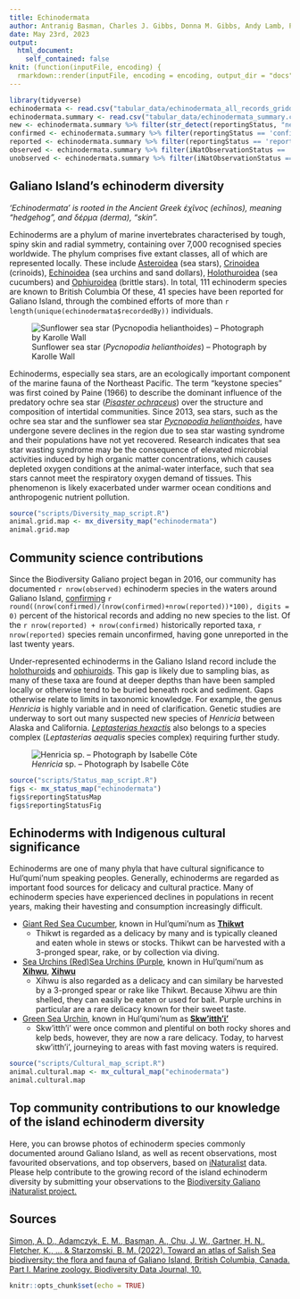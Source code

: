 ```yaml
---
title: Echinodermata
author: Antranig Basman, Charles J. Gibbs, Donna M. Gibbs, Andy Lamb, Philip Lambert, Andrew Simon
date: May 23rd, 2023
output: 
  html_document:
    self_contained: false
knit: (function(inputFile, encoding) {
  rmarkdown::render(inputFile, encoding = encoding, output_dir = "docs", output_options = list(copy_resources = TRUE)) })
---
```


```r
library(tidyverse)
echinodermata <- read.csv("tabular_data/echinodermata_all_records_gridded.csv")
echinodermata.summary <- read.csv("tabular_data/echinodermata_summary.csv")
new <- echinodermata.summary %>% filter(str_detect(reportingStatus, "new")) 
confirmed <- echinodermata.summary %>% filter(reportingStatus == 'confirmed') 
reported <- echinodermata.summary %>% filter(reportingStatus == 'reported') 
observed <- echinodermata.summary %>% filter(iNatObservationStatus == 'observed') 
unobserved <- echinodermata.summary %>% filter(iNatObservationStatus == 'unobserved') 
```

## Galiano Island's echinoderm diversity

*‘Echinodermata’ is rooted in the Ancient Greek ἐχῖνος (echīnos), meaning “hedgehog”,
and δέρμα (derma), “skin”.*

Echinoderms are a phylum of marine invertebrates characterised by tough, spiny skin and radial symmetry, containing over 7,000 recognised species worldwide. The phylum comprises five extant classes, all of which are represented locally. These include [Asteroidea](#taxon:Asteroidea) (sea stars), [Crinoidea](#taxon:Crinoidea) (crinoids), [Echinoidea](#taxon:Echinoidea) (sea urchins and sand dollars), [Holothuroidea](#taxon:Holothuroidea) (sea cucumbers) and [Ophiuroidea](#taxon:Ophiuroidea) (brittle stars). In total, 111 echinoderm species are known to British Columbia Of these, 41 species have been reported for Galiano Island, through the combined efforts of more than `r length(unique(echinodermata$recordedBy))` individuals.

![Sunflower sea star (*Pycnopodia helianthoides*) – Photograph by Karolle Wall](media/Pycnopodia_helianthoides_Karolle_Wall.jpg)

Echinoderms, especially sea stars, are an ecologically important component of the marine fauna of the Northeast Pacific. The term “keystone species” was first coined by Paine (1966) to describe the dominant influence of the predatory ochre sea star ([*Pisaster ochraceus*](#taxon:Pisaster ochraceus)) over the structure and composition of intertidal communities. Since 2013, sea stars, such as the ochre sea star and the sunflower sea star [*Pycnopodia helianthoides*](#taxon:Pycnopodia helianthoides), have undergone severe declines in the region due to sea star wasting syndrome and their populations have not yet recovered. Research indicates that sea star wasting syndrome may be the consequence of elevated microbial activities induced by high organic matter concentrations, which causes depleted oxygen conditions at the animal-water interface, such that sea stars cannot meet the respiratory oxygen demand of tissues. This phenomenon is likely exacerbated under warmer ocean conditions and anthropogenic nutrient pollution.

```r
source("scripts/Diversity_map_script.R")
animal.grid.map <- mx_diversity_map("echinodermata")
animal.grid.map
```

## Community science contributions

Since the Biodiversity Galiano project began in 2016, our community has documented `r nrow(observed)` echinoderm species in the waters around Galiano Island, [confirming](#region:confirmed) `r round((nrow(confirmed)/(nrow(confirmed)+nrow(reported))*100), digits = 0)` percent of the historical records and adding no new species to the list. Of the `r nrow(reported) + nrow(confirmed)` historically reported taxa, `r nrow(reported)` species remain unconfirmed, having gone unreported in the last twenty years.

Under-represented echinoderms in the Galiano Island record include the [holothuroids](#taxon:Holothuroidea) and [ophiuroids](#taxon:Ophiuroidea). This gap is likely due to sampling bias, as many of these taxa are found at deeper depths than have been sampled locally or otherwise tend to be buried beneath rock and sediment. Gaps otherwise relate to limits in taxonomic knowledge. For example, the genus *Henricia* is highly variable and in need of clarification. Genetic studies are underway to sort out many suspected new species of *Henricia* between Alaska and California. [*Leptasterias hexactis*](#taxon:Leptasterias hexactis) also belongs to a species complex (*Leptasterias aequalis* species complex) requiring further study.

![*Henricia* sp. – Photograph by Isabelle Côte](media/Henricia_Isabelle_Cote.jpeg)

```r
source("scripts/Status_map_script.R")
figs <- mx_status_map("echinodermata")
figs$reportingStatusMap
figs$reportingStatusFig
```


## Echinoderms with Indigenous cultural significance

Echinoderms are one of many phyla that have cultural significance to Hul'qumi'num speaking peoples. Generally, echinoderms are regarded as important food sources for delicacy and cultural practice. Many of echinoderm species have experienced declines in populations in recent years, making their havesting and consumption increasingly difficult.

* [Giant Red Sea Cucumber](#taxon:Parastichopus californicus), known in Hul'qumi'num as [**Thikwt**](#taxon:Parastichopus californicus)
  - Thikwt is regarded as a delicacy by many and is typically cleaned and eaten whole in stews or stocks. Thikwt can be harvested with a 3-pronged spear, rake, or by collection via diving. 

* [Sea Urchins (Red)](#taxon:Strongylocentrotus franciscanus)[Sea Urchins (Purple](#taxon:Strongylocentrotus purpuratus), known in Hul'qumi'num as [**Xihwu**](#taxon:Strongylocentrotus franciscanus), [**Xihwu**](#taxon:Strongylocentrotus purpuratus)
  - Xihwu is also regarded as a delicacy and can similary be harvested by a 3-pronged spear or rake like Thikwt. Because Xihwu are thin shelled, they can easily be eaten or used for bait. Purple urchins in particular are a rare delicacy known for their sweet taste.

* [Green Sea Urchin](#taxon:Strongylocentrotus droebachiensis), known in Hul'qumi'num as [**Skw'itth'i'**](#taxon:Strongylocentrotus droebachiensis)
  - Skw'itth'i' were once common and plentiful on both rocky shores and kelp beds, however, they are now a rare delicacy. Today, to harvest skw'itth'i', journeying to areas with fast moving waters is required. 

```r
source("scripts/Cultural_map_script.R")
animal.cultural.map <- mx_cultural_map("echinodermata")
animal.cultural.map
```

## Top community contributions to our knowledge of the island echinoderm diversity

Here, you can browse photos of echinoderm species commonly documented around Galiano Island, as well as recent observations, most favourited observations, and top observers, based on [iNaturalist](http://inaturalist.org/) data. Please help contribute to the growing record of the island echinoderm diversity by submitting your observations to the [Biodiversity Galiano iNaturalist project.](http://inaturalist.org/projects/biodiversity-galiano-island) 

<span class="mxcw-nonLeafletPane mxcw-paneName-TopContributions html-widget leaflet"></span>

## Sources

[Simon, A. D., Adamczyk, E. M., Basman, A., Chu, J. W., Gartner, H. N., Fletcher, K., ... & Starzomski, B. M. (2022). Toward an atlas of Salish Sea biodiversity: the flora and fauna of Galiano Island, British Columbia, Canada. Part I. Marine zoology. Biodiversity Data Journal, 10.](https://bdj.pensoft.net/article/76050/)

```r
knitr::opts_chunk$set(echo = TRUE)
```
